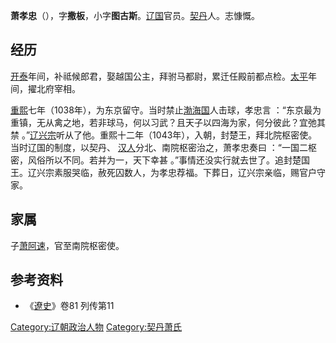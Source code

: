 '''萧孝忠'''（{{bd|？||1043年|catIdx=Xiao, Xiaozhong}}），字'''撒板'''，小字'''图古斯'''。[[辽国|辽国]]官员。[[契丹|契丹]]人。志慷慨。
== 经历 ==
[[開泰_(遼)|开泰]]年间，补祗候郎君，娶越国公主，拜驸马都尉，累迁任殿前都点检。[[太平_(遼朝)|太平]]年间，擢北府宰相。

[[重熙|重熙]]七年（1038年），为东京留守。当时禁止[[渤海国|渤海国]]人击球，孝忠言 ：“东京最为重镇，无从禽之地，若非球马，何以习武？且天子以四海为家，何分彼此？宜弛其禁 。”[[辽兴宗|辽兴宗]]听从了他。重熙十二年（1043年），入朝，封楚王，拜北院枢密使。当时辽国的制度，以契丹、 [[汉人|汉人]]分北、南院枢密治之，萧孝忠奏曰 ：“一国二枢密，风俗所以不同。若并为一，天下幸甚 。”事情还没实行就去世了。追封楚国王。辽兴宗素服哭临，赦死囚数人，为孝忠荐福。下葬日，辽兴宗亲临，赐官户守家。
== 家属 ==
子[[萧阿速|萧阿速]]，官至南院枢密使。
== 参考资料 ==
*《[[遼史|遼史]]》卷81 列传第11 

{{DEFAULTSORT:Xiao, Xiaozhong}}
[[Category:辽朝政治人物|Category:辽朝政治人物]]
[[Category:契丹萧氏|Category:契丹萧氏]]